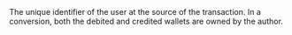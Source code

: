   
<ParamField body="AuthorId" type="string">     
The unique identifier of the user at the source of the transaction. In a conversion, both the debited and credited wallets are owned by the author.  
</ParamField>